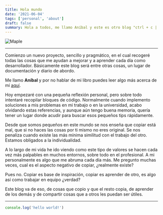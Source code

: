 ```yaml
---
title: Hola mundo
date: '2021-06-04'
tags: ['personal', 'about']
draft: false
summary: Hola a todos, me llamo Aníbal y este es otro blog "ctrl + c | ctrl + v"
---
```


<div className="flex justify-center">
  <Image alt="Maple" src="/static/images/then.png" width={300} height={300} />
</div>

---

Comienzo un nuevo proyecto, sencillo y pragmático, en el cual recogeré todas las cosas que me
ayudan a mejorar y a aprender cada día como desarrollador. Básicamente este blog será entre otras
cosas, un lugar de documentación y diario de abordo.

Me llamo **Aníbal** y por no hablar de mi libro puedes leer algo más acerca de mí [aquí](/bio).

Hoy empezaré con una pequeña reflexión personal, pero sobre todo intentaré recopilar bloques de
código. Normalmente cuando implemento soluciones a mis problemas en mi trabajo o en la
universidad, acabo olvidando estas referencias, y aunque aún tengo buena memoria, quería tener un
lugar donde acudir para buscar esos pequeños tips rápidamente.

Desde que somos pequeños en este mundo se nos enseña que copiar está mal, que si no haces las
cosas por ti mismo no eres original. Se nos penaliza cuando existe las más mínima similitud con el
trabajo del otro. Estamos obligados a la individualidad.

A lo largo de mi vida he ido viendo como este tipo de valores se hacen cada vez más palpables en
muchos entornos, sobre todo en el profesional. A mi personalmente es algo que me abruma cada día
más. Me pregunto muchas veces, cual es el aspecto negativo de copiar, ¿realmente existe?

Pues no. Copiar es base de inspiración, copiar es aprender de otro, es algo así como trabajar en equipo ¿verdad?

Este blog va de eso, de cosas que copio y que el resto copia, de aprender de los demás y de compartir cosas que a otros les puedan ser útiles.

---

```javascript
console.log('hello world!')
```
